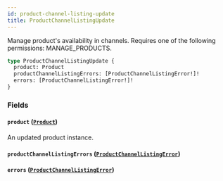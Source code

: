 ```yaml
---
id: product-channel-listing-update
title: ProductChannelListingUpdate
---
```


Manage product's availability in channels. Requires one of the following permissions: MANAGE_PRODUCTS.

```graphql
type ProductChannelListingUpdate {
  product: Product
  productChannelListingErrors: [ProductChannelListingError!]!
  errors: [ProductChannelListingError!]!
}
```

### Fields

#### `product` ([`Product`](../../../developer/api-reference/objects/product))

An updated product instance.

#### `productChannelListingErrors` ([`ProductChannelListingError`](../../../developer/api-reference/objects/product-channel-listing-error))

#### `errors` ([`ProductChannelListingError`](../../../developer/api-reference/objects/product-channel-listing-error))

